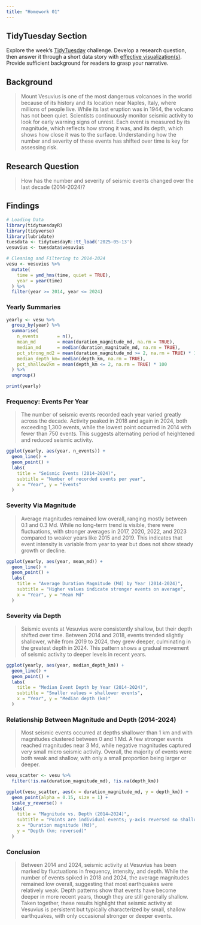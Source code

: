 ```yaml
---
title: "Homework 01"
---
```


## TidyTuesday Section

Explore the week's [TidyTuesday](https://github.com/rfordatascience/tidytuesday) challenge.
Develop a research question, then answer it through a short data story with [effective visualization(s)]({{< var effective-viz-url >}}).
Provide sufficient background for readers to grasp your narrative.

## Background

> Mount Vesuvius is one of the most dangerous volcanoes in the world because of its history and its location near Naples, Italy, where millions of people live.
> While its last eruption was in 1944, the volcano has not been quiet.
> Scientists continuously monitor seismic activity to look for early warning signs of unrest.
> Each event is measured by its magnitude, which reflects how strong it was, and its depth, which shows how close it was to the surface.
> Understanding how the number and severity of these events has shifted over time is key for assessing risk.

## Research Question

> How has the number and severity of seismic events changed over the last decade (2014-2024)?

## Findings

```r
# Loading Data
library(tidytuesdayR)
library(tidyverse)
library(lubridate)
tuesdata <- tidytuesdayR::tt_load('2025-05-13')
vesuvius <- tuesdata$vesuvius

# Cleaning and Filtering to 2014-2024
vesu <- vesuvius %>%
  mutate(
    time = ymd_hms(time, quiet = TRUE),
    year = year(time)
  ) %>%
  filter(year >= 2014, year <= 2024)
```

### Yearly Summaries

```r
yearly <- vesu %>%
  group_by(year) %>%
  summarise(
    n_events       = n(),
    mean_md        = mean(duration_magnitude_md, na.rm = TRUE),
    median_md      = median(duration_magnitude_md, na.rm = TRUE),
    pct_strong_md2 = mean(duration_magnitude_md >= 2, na.rm = TRUE) * 100,
    median_depth_km= median(depth_km, na.rm = TRUE),
    pct_shallow2km = mean(depth_km <= 2, na.rm = TRUE) * 100
  ) %>%
  ungroup()

print(yearly)
```

### Frequency: Events Per Year

> The number of seismic events recorded each year varied greatly across the decade.
> Activity peaked in 2018 and again in 2024, both exceeding 1,300 events, while the lowest point occurred in 2014 with fewer than 750 events.
> This suggests alternating period of heightened and reduced seismic activity.

```r
ggplot(yearly, aes(year, n_events)) +
  geom_line() +
  geom_point() +
  labs(
    title = "Seismic Events (2014–2024)",
    subtitle = "Number of recorded events per year",
    x = "Year", y = "Events"
  )
```

### Severity Via Magnitude

> Average magnitudes remained low overall, ranging mostly between 0.1 and 0.3 Md.
> While no long-term trend is visible, there were fluctuations, with stronger averages in 2017, 2020, 2022, and 2023 compared to weaker years like 2015 and 2019.
> This indicates that event intensity is variable from year to year but does not show steady growth or decline.

```r
ggplot(yearly, aes(year, mean_md)) +
  geom_line() +
  geom_point() +
  labs(
    title = "Average Duration Magnitude (Md) by Year (2014-2024)",
    subtitle = "Higher values indicate stronger events on average",
    x = "Year", y = "Mean Md"
  )
```

### Severity via Depth

> Seismic events at Vesuvius were consistently shallow, but their depth shifted over time.
> Between 2014 and 2018, events trended slightly shallower, while from 2019 to 2024, they grew deeper, culminating in the greatest depth in 2024.
> This pattern shows a gradual movement of seismic activity to deeper levels in recent years.

```r
ggplot(yearly, aes(year, median_depth_km)) +
  geom_line() +
  geom_point() +
  labs(
    title = "Median Event Depth by Year (2014-2024)",
    subtitle = "Smaller values = shallower events",
    x = "Year", y = "Median depth (km)"
  )
```

### Relationship Between Magnitude and Depth (2014-2024)

> Most seismic events occurred at depths shallower than 1 km and with magnitudes clustered between 0 and 1 Md.
> A few stronger events reached magnitudes near 3 Md, while negative magnitudes captured very small micro seismic activity.
> Overall, the majority of events were both weak and shallow, with only a small proportion being larger or deeper.

```r
vesu_scatter <- vesu %>%
  filter(!is.na(duration_magnitude_md), !is.na(depth_km))

ggplot(vesu_scatter, aes(x = duration_magnitude_md, y = depth_km)) +
  geom_point(alpha = 0.15, size = 1) +
  scale_y_reverse() +
  labs(
    title = "Magnitude vs. Depth (2014–2024)",
    subtitle = "Points are individual events; y-axis reversed so shallow is at the top",
    x = "Duration magnitude (Md)",
    y = "Depth (km; reversed)"
  )
```

### Conclusion

> Between 2014 and 2024, seismic activity at Vesuvius has been marked by fluctuations in frequency, intensity, and depth.
> While the number of events spiked in 2018 and 2024, the average magnitudes remained low overall, suggesting that most earthquakes were relatively weak.
> Depth patterns show that events have become deeper in more recent years, though they are still generally shallow.
> Taken together, these results highlight that seismic activity at Vesuvius is persistent but typically characterized by small, shallow earthquakes, with only occasional stronger or deeper events.
